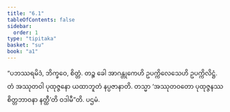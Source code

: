 ```yaml
---
title: "6.1"
tableOfContents: false
sidebar:
  order: 1
type: "tipitaka"
basket: "su"
book: "a1"
---
```



<DynamicBreadcrumb />

<Division number="51" book="a1" e="ch" v="15" p="9">

<Paragraph number="108" book="a1">
“ပဘဿရမိဒံ, ဘိက္ခဝေ, စိတ္တံ. တဉ္စ ခေါ အာဂန္တုကေဟိ ဥပက္ကိလေသေဟိ ဥပက္ကိလိဋ္ဌံ. တံ အဿုတဝါ ပုထုဇ္ဇနော ယထာဘူတံ နပ္ပဇာနာတိ. တသ္မာ ‘အဿုတဝတော ပုထုဇ္ဇနဿ စိတ္တဘာဝနာ နတ္ထီ’တိ ဝဒါမီ”တိ.

</Paragraph>
</Division>

<Paragraph number="109" type="center" book="a1">
ပဌမံ.
</Paragraph>